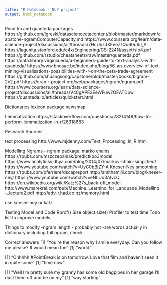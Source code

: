 ```yaml
---
title: "R Notebook - NLP project"
output: html_notebook
---
```


Read tm and quanteda packages
https://github.com/lgreski/datasciencectacontent/blob/master/markdown/capstone-ngramComputerCapacity.md
https://www.coursera.org/learn/data-science-project/discussions/all/threads/7HcUyzJXEeeZ1Qo60q6J_A
https://lagunita.stanford.edu/c4x/Engineering/CS-224N/asset/slp4.pdf
https://github.com/rstudio/cheatsheets/raw/master/quanteda.pdf
https://data.library.virginia.edu/a-beginners-guide-to-text-analysis-with-quanteda/
https://www.bnosac.be/index.php/blog/56-an-overview-of-text-mining-visualisations-possibilities-with-r-on-the-ceta-trade-agreement
https://github.com/shuangsong/capstone/blob/master/books/bigram-2x2.pdf
https://cran.r-project.org/web/packages/ngram/ngram.pdf
https://www.coursera.org/learn/data-science-project/discussions/all/threads/V40gAPE3EeWFuw7QEATDpw
https://quanteda.io/articles/quickstart.html

Dictionaries
lexicon package
newsmap

Lemmatization
https://stackoverflow.com/questions/28214148/how-to-perform-lemmatization-in-r/28318683

Research Sources

text processing
http://www.mjdenny.com/Text_Processing_In_R.html

Modelling
Ngrams - ngram package, marko chains
https://rpubs.com/mszczepaniak/predictkbo3model
https://www.analyticsvidhya.com/blog/2014/07/markov-chain-simplified/
https://www.youtube.com/watch?v=UyC0bBiZY-A
Kneser-Ney smoothing
https://rpubs.com/pferriere/dscapreport
http://smithamilli.com/blog/kneser-ney/
https://www.youtube.com/watch?v=eNLUo3AIvcQ
https://en.wikipedia.org/wiki/Katz%27s_back-off_model
http://www.marekrei.com/pub/Machine_Learning_for_Language_Modelling_-_lecture2.pdf
http://adv-r.had.co.nz/memory.html


use kneser-ney or katz


Testing Model and Code Rprof()
Size object.size()
Profiler to test time
Todo list to improve models

Things to modify
-ngram length - probably not
-are words actually in dictionary including full ngram, check

Correct answers
[1] "You're the reason why I smile everyday. Can you follow me please? It would mean the"
[1] "world"

[1] "Ohhhhh #PointBreak is on tomorrow. Love that film and haven't seen it in quite some"
[1] "time now"

[1] "Well I'm pretty sure my granny has some old bagpipes in her garage I'll dust them off and be on my"
[1] "way starting"


